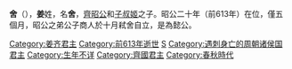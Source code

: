 {{unreferenced|time=2014-2-26}}
'''舍'''（{{bd|？||前613年||catIdx=J姜}}），'''姜'''姓，名'''舍'''，[[齊昭公|齊昭公]]和[[子叔姬_(齐昭公夫人)|子叔姬]]之子。昭公二十年（前613年）在位，僅五個月，昭公之弟公子商人於十月弒舍自立，是為懿公。

{{中国皇帝|父[[齊昭公|齊昭公]]|叔[[齊懿公|齊懿公]]|[[齊國君主|齊國君主]]|前613年}}

{{齊國君主}}
[[Category:姜齐君主|Category:姜齐君主]]
[[Category:前613年逝世|Category:前613年逝世]]
[[Category:姜姓|S]]
[[Category:遇刺身亡的周朝诸侯国君主|Category:遇刺身亡的周朝诸侯国君主]]
[[Category:生年不详|Category:生年不详]]
[[Category:齊國君主|Category:齊國君主]]
[[Category:春秋時代|Category:春秋時代]]